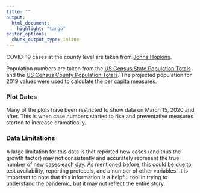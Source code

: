 ```yaml
---
title: ""
output:
  html_document:
    highlight: "tango"
editor_options: 
  chunk_output_type: inline
---
```



COVID-19 cases at the county level are taken from
<a href="https://github.com/CSSEGISandData/COVID-19/tree/master/csse_covid_19_data/csse_covid_19_time_series" target= "_blank">
Johns Hopkins</a>.  

Population numbers are taken from the 
<a href="https://www.census.gov/data/datasets/time-series/demo/popest/2010s-state-total.html#par_textimage_1873399417" target = "_blank">
US Census State Population Totals</a>
and the 
<a href="https://www.census.gov/data/datasets/time-series/demo/popest/2010s-counties-total.html" target = "_blank">
US Census County Population Totals</a>. 
The projected population for 2019 values were used to calculate the per capita measures.  

### Plot Dates 

Many of the plots have been restricted to show data on March 15, 2020 and after.  This is when case numbers started to rise and preventative measures started to increase dramatically.  

### Data Limitations 

A large limitation for this data is that reported new cases (and thus the growth factor) may not consistently and accurately represent the true number of new cases each day.  As mentioned before, this could be due to test availability, reporting protocols, and a number of other variables.  It is important to note that this information is a helpful tool in trying to understand the pandemic, but it may not reflect the entire story.  
 
